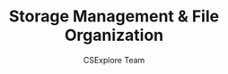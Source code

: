 ---
guideId: DBMS-101
moduleId: DBMS-08
title: Storage Management & File Organization
description: Explore storage hierarchy, file organization techniques, and RAID storage.
author: CSExplore Team
---
